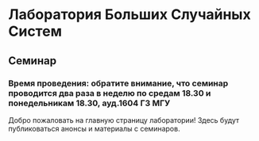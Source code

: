 # Лаборатория Больших Случайных Систем
## Семинар 
### Время проведения: обратите внимание, что семинар проводится два раза в неделю по средам 18.30 и понедельникам 18.30, ауд.1604 ГЗ МГУ
Добро пожаловать на главную страницу лаборатории!
Здесь будут публиковаться анонсы и материалы с семинаров.
